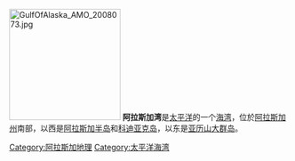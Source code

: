 [[File:GulfOfAlaska_AMO_2008073.jpg|200px]]
'''阿拉斯加湾'''是[[太平洋|太平洋]]的一个[[海湾|海湾]]，位於[[阿拉斯加州|阿拉斯加州]]南部，以西是[[阿拉斯加半岛|阿拉斯加半岛]]和[[科迪亚克岛|科迪亚克岛]]，以东是[[亚历山大群岛|亚历山大群岛]]。

{{List of seas}}
{{Authority control}}
{{ocean-stub}}

[[Category:阿拉斯加地理|Category:阿拉斯加地理]]
[[Category:太平洋海湾|Category:太平洋海湾]]